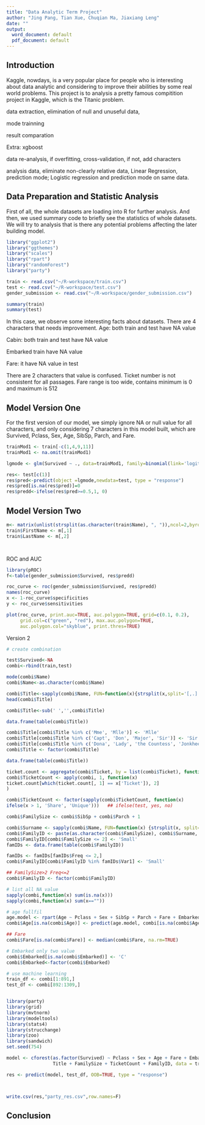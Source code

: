```yaml
---
title: "Data Analytic Term Project"
author: "Jing Pang, Tian Xue, Chuqian Ma, Jiaxiang Leng"
date: ""
output:
  word_document: default
  pdf_document: default
---
```


## Introduction 

Kaggle, nowdays, is a very popular place for people who is interesting about data analytic and considering to improve their abilities by some real world problems. This project is to analysis a pretty famous compitition project in Kaggle, which is the Titanic problem. 


data extraction, elimination of null and unuseful data, 

mode trainning

result comparation

Extra: xgboost

data re-analysis, if overfitting, cross-validation, if not, add characters


analysis data, eliminate non-clearly relative data, Linear Regression, prediction mode; Logistic regression and prediction mode on same data. 


## Data Preparation and Statistic Analysis

First of all, the whole datasets are loading into R for further analysis. And then, we used summary code to briefly see the statistics of whole datasets. We will try to analysis that is there any potential problems affecting the later building model.

```r
library("ggplot2") 
library("ggthemes") 	
library("scales") 
library("rpart") 
library("randomForest") 
library("party") 

train <- read.csv("~/R-workspace/train.csv")
test <- read.csv("~/R-workspace/test.csv")
gender_submission <- read.csv("~/R-workspace/gender_submission.csv")

summary(train)
summary(test)

```

In this case, we observe some interesting facts about datasets.
There are 4 characters that needs improvement.
Age:
both train and test have NA value 

Cabin:
both train and test have NA value

Embarked 
train have NA value

Fare:
it have NA value in test

There are 2 characters that value is confused.
Ticket number is not consistent for all passages.
Fare range is too wide, contains minimum is 0 and maximum is 512


## Model Version One
For the first version of our model, we simply ignore NA or null value for all characters, and only considering 7 characters in this model built, which are Survived, Pclass, Sex, Age, SibSp, Parch, and Fare.

```r
trainMod1 <- train[-c(1,4,9,11)]
trainMod1 <- na.omit(trainMod1)

lgmode <- glm(Survived ~ ., data=trainMod1, family=binomial(link='logit'))

res<- test[c(1)]
res$pred<-predict(object =lgmode,newdata=test, type = "response")
res$pred[is.na(res$pred)]=0
res$predd<-ifelse(res$pred>=0.5,1, 0)

```


## Model Version Two

```r
m<- matrix(unlist(strsplit(as.character(train$Name), ", ")),ncol=2,byrow=T)
train$FirstName <- m[,1]
train$LastName <- m[,2]




```



ROC and AUC 

```r
library(pROC)
f<-table(gender_submission$Survived, res$predd)

roc_curve <- roc(gender_submission$Survived, res$predd)
names(roc_curve)
x <- 1-roc_curve$specificities
y <- roc_curve$sensitivities

plot(roc_curve, print.auc=TRUE, auc.polygon=TRUE, grid=c(0.1, 0.2),
     grid.col=c("green", "red"), max.auc.polygon=TRUE,
     auc.polygon.col="skyblue", print.thres=TRUE)

```


Version 2

```r

# create combination 

test$Survived<-NA
combi<-rbind(train,test)

mode(combi$Name)
combi$Name<-as.character(combi$Name)

combi$Title<-sapply(combi$Name, FUN=function(x){strsplit(x,split='[,.]')[[1]][2]})
head(combi$Title)

combi$Title<-sub(' ','',combi$Title)

data.frame(table(combi$Title))

combi$Title[combi$Title %in% c('Mme', 'Mlle')] <- 'Mlle'
combi$Title[combi$Title %in% c('Capt', 'Don', 'Major', 'Sir')] <- 'Sir'
combi$Title[combi$Title %in% c('Dona', 'Lady', 'the Countess', 'Jonkheer')] <- 'Lady'
combi$Title <- factor(combi$Title)

data.frame(table(combi$Title))

ticket.count <- aggregate(combi$Ticket, by = list(combi$Ticket), function(x)sum(!is.na(x)))
combi$TicketCount <- apply(combi, 1, function(x) 
ticket.count[which(ticket.count[, 1] == x['Ticket']), 2]
)

combi$TicketCount <- factor(sapply(combi$TicketCount, function(x) 
ifelse(x > 1, 'Share', 'Unique')))   ## ifelse(test, yes, no)

combi$FamilySize <- combi$SibSp + combi$Parch + 1

combi$Surname <- sapply(combi$Name, FUN=function(x) {strsplit(x, split='[,.]')[[1]][1]})
combi$FamilyID <- paste(as.character(combi$FamilySize), combi$Surname, sep="")
combi$FamilyID[combi$FamilySize <= 2] <- 'Small'
famIDs <- data.frame(table(combi$FamilyID))

famIDs <- famIDs[famIDs$Freq <= 2,]
combi$FamilyID[combi$FamilyID %in% famIDs$Var1] <- 'Small' 

## FamilySize>2 Freq<=2
combi$FamilyID <- factor(combi$FamilyID)

# list all NA value
sapply(combi,function(x) sum(is.na(x)))
sapply(combi,function(x) sum(x==""))

# age fullfil
age.model <- rpart(Age ~ Pclass + Sex + SibSp + Parch + Fare + Embarked + Title + FamilySize, data=combi[!is.na(combi$Age),], method="anova")
combi$Age[is.na(combi$Age)] <- predict(age.model, combi[is.na(combi$Age),])

## Fare 
combi$Fare[is.na(combi$Fare)] <- median(combi$Fare, na.rm=TRUE)

# Embarked only two value
combi$Embarked[is.na(combi$Embarked)] <- 'C'
combi$Embarked<-factor(combi$Embarked)

# use machine learning
train_df <- combi[1:891,]
test_df <- combi[892:1309,]



```


```r

library(party)
library(grid)
library(mvtnorm)
library(modeltools)
library(stats4)
library(strucchange)
library(zoo)
library(sandwich)
set.seed(754)

model <- cforest(as.factor(Survived) ~ Pclass + Sex + Age + Fare + Embarked + 
                 Title + FamilySize + TicketCount + FamilyID, data = train_df,controls=cforest_unbiased(ntree=2000, mtry=3))

res <- predict(model, test_df, OOB=TRUE, type = "response")



write.csv(res,"party_res.csv",row.names=F)

```












## Conclusion 